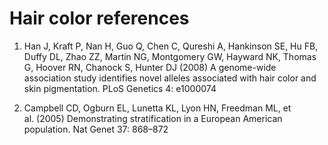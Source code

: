 # Hair color references

1. Han J, Kraft P, Nan H, Guo Q, Chen C, Qureshi A, Hankinson SE, Hu FB, Duffy DL, Zhao ZZ, Martin NG, Montgomery GW, Hayward NK, Thomas G, Hoover RN, Chanock S, Hunter DJ (2008) A genome-wide association study identifies novel alleles associated with hair color and skin pigmentation. PLoS Genetics 4: e1000074

2. Campbell CD, Ogburn EL, Lunetta KL, Lyon HN, Freedman ML, et al. (2005) Demonstrating stratification in a European American population. Nat Genet 37: 868–872